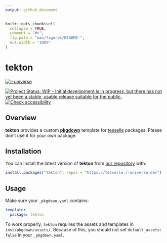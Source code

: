 ```yaml
---
output: github_document
---
```


<!-- README.md is generated from README.Rmd. Please edit that file -->

```r
knitr::opts_chunk$set(
  collapse = TRUE,
  comment = "#>",
  fig.path = "man/figures/README-",
  out.width = "100%"
)
```

# tekton

<!-- badges: start -->
[![r-universe](https://tesselle.r-universe.dev/badges/tekton)](https://tesselle.r-universe.dev)

[![Project Status: WIP – Initial development is in progress, but there has not yet been a stable, usable release suitable for the public.](https://www.repostatus.org/badges/latest/wip.svg)](https://www.repostatus.org/#wip)
[![Check accessibility](https://img.shields.io/badge/check-accessibility-orange.svg)](https://wave.webaim.org/report#/https://packages.tesselle.org/tekton)
<!-- badges: end -->

## Overview

**tekton** provides a custom [**pkgdown**](https://pkgdown.r-lib.org/) template for [tesselle](https://www.tesselle.org) packages. Please don't use it for your own package.

## Installation

You can install the latest version of **tekton** from [our repository](https://tesselle.r-universe.dev) with:

```r
install.packages("tekton", repos = "https://tesselle.r-universe.dev")
```

## Usage

Make sure your `_pkgdown.yaml` contains:

``` yaml
template:
  package: tekton
```

To work properly, `tekton` requires the assets and templates in `inst/pkgdown/assets/`. Because of this, you should not set `default_assets: false` in your `_pkgdown.yaml`.
